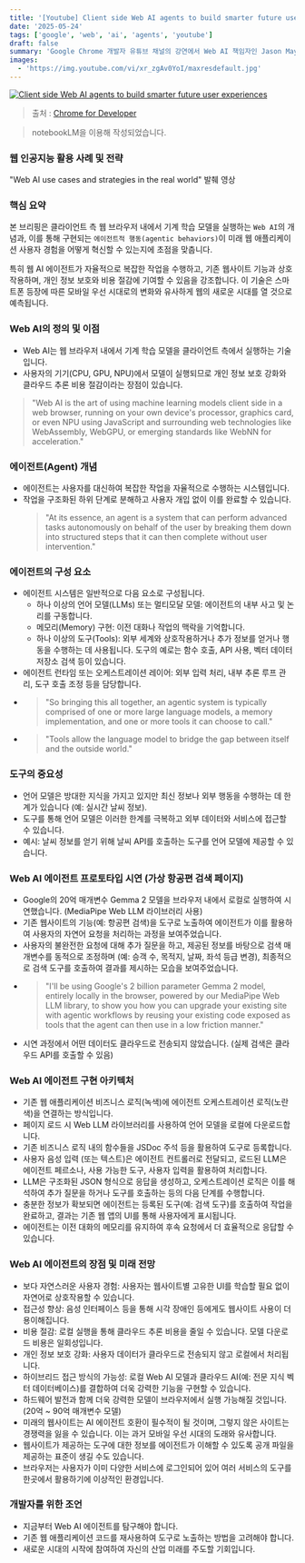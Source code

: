 ```yaml
---
title: '[Youtube] Client side Web AI agents to build smarter future user experiences'
date: '2025-05-24'
tags: ['google', 'web', 'ai', 'agents', 'youtube']
draft: false
summary: 'Google Chrome 개발자 유튜브 채널의 강연에서 Web AI 책임자인 Jason Mayes는 웹 브라우저 내에서 클라이언트 측 AI 에이전트를 구현하는 것의 이점과 가능성을 논합니다. 그는 이러한 에이전트가 사용자를 위해 복잡한 작업을 자율적으로 완료할 수 있으며, 이는 개선된 사용자 경험, 개인 정보 보호 강화, 기업의 비용 절감으로 이어진다고 강조합니다. 강연에서는 이러한 에이전트 시스템이 대규모 언어 모델, 도구 및 메모리로 구성되며, 오케스트레이션 레이어가 이러한 구성 요소를 조정하여 사용자 요청을 처리하는 방법에 대해 자세히 설명합니다. 또한, 데모를 통해 로컬에서 실행되는 AI 에이전트가 실제 웹사이트 기능(예: 항공편 검색)과 상호 작용하는 것을 보여주며, 웹사이트가 AI 에이전트와 호환되어야 하는 미래의 가능성을 제시합니다.'
images:
  - 'https://img.youtube.com/vi/xr_zgAv0YoI/maxresdefault.jpg'
---
```


[![Client side Web AI agents to build smarter future user experiences](https://img.youtube.com/vi/xr_zgAv0YoI/maxresdefault.jpg)](https://www.youtube.com/watch?v=xr_zgAv0YoI)

> 출처 : [Chrome for Developer](https://www.youtube.com/@ChromeDevs)

> notebookLM을 이용해 작성되었습니다.

### 웹 인공지능 활용 사례 및 전략

"Web AI use cases and strategies in the real world" 발췌 영상

### 핵심 요약

본 브리핑은 클라이언트 측 웹 브라우저 내에서 기계 학습 모델을 실행하는 `Web AI`의 개념과, 이를 통해 구현되는 `에이전트적 행동(agentic behaviors)`이 미래 웹 애플리케이션 사용자 경험을 어떻게 혁신할 수 있는지에 초점을 맞춥니다.

특히 웹 AI 에이전트가 자율적으로 복잡한 작업을 수행하고, 기존 웹사이트 기능과 상호작용하며, 개인 정보 보호와 비용 절감에 기여할 수 있음을 강조합니다. 이 기술은 스마트폰 등장에 따른 모바일 우선 시대로의 변화와 유사하게 웹의 새로운 시대를 열 것으로 예측됩니다.

### Web AI의 정의 및 이점

- Web AI는 웹 브라우저 내에서 기계 학습 모델을 클라이언트 측에서 실행하는 기술입니다.
- 사용자의 기기(CPU, GPU, NPU)에서 모델이 실행되므로 개인 정보 보호 강화와 클라우드 추론 비용 절감이라는 장점이 있습니다.

> "Web AI is the art of using machine learning models client side in a web browser, running on your own device's processor, graphics card, or even NPU using JavaScript and surrounding web technologies like WebAssembly, WebGPU, or emerging standards like WebNN for acceleration."

### 에이전트(Agent) 개념

- 에이전트는 사용자를 대신하여 복잡한 작업을 자율적으로 수행하는 시스템입니다.
- 작업을 구조화된 하위 단계로 분해하고 사용자 개입 없이 이를 완료할 수 있습니다.
  > "At its essence, an agent is a system that can perform advanced tasks autonomously on behalf of the user by breaking them down into structured steps that it can then complete without user intervention."

### 에이전트의 구성 요소

- 에이전트 시스템은 일반적으로 다음 요소로 구성됩니다.
  - 하나 이상의 언어 모델(LLMs) 또는 멀티모달 모델: 에이전트의 내부 사고 및 논리를 구동합니다.
  - 메모리(Memory) 구현: 이전 대화나 작업의 맥락을 기억합니다.
  - 하나 이상의 도구(Tools): 외부 세계와 상호작용하거나 추가 정보를 얻거나 행동을 수행하는 데 사용됩니다. 도구의 예로는 함수 호출, API 사용, 벡터 데이터 저장소 검색 등이 있습니다.
- 에이전트 런타임 또는 오케스트레이션 레이어: 외부 입력 처리, 내부 추론 루프 관리, 도구 호출 조정 등을 담당합니다.
- > "So bringing this all together, an agentic system is typically comprised of one or more large language models, a memory implementation, and one or more tools it can choose to call."
- > "Tools allow the language model to bridge the gap between itself and the outside world."

### 도구의 중요성

- 언어 모델은 방대한 지식을 가지고 있지만 최신 정보나 외부 행동을 수행하는 데 한계가 있습니다 (예: 실시간 날씨 정보).
- 도구를 통해 언어 모델은 이러한 한계를 극복하고 외부 데이터와 서비스에 접근할 수 있습니다.
- 예시: 날씨 정보를 얻기 위해 날씨 API를 호출하는 도구를 언어 모델에 제공할 수 있습니다.

### Web AI 에이전트 프로토타입 시연 (가상 항공편 검색 페이지)

- Google의 20억 매개변수 Gemma 2 모델을 브라우저 내에서 로컬로 실행하여 시연했습니다. (MediaPipe Web LLM 라이브러리 사용)
- 기존 웹사이트의 기능(예: 항공편 검색)을 도구로 노출하여 에이전트가 이를 활용하여 사용자의 자연어 요청을 처리하는 과정을 보여주었습니다.
- 사용자의 불완전한 요청에 대해 추가 질문을 하고, 제공된 정보를 바탕으로 검색 매개변수를 동적으로 조정하며 (예: 승객 수, 목적지, 날짜, 좌석 등급 변경), 최종적으로 검색 도구를 호출하여 결과를 제시하는 모습을 보여주었습니다.
- > "I'll be using Google's 2 billion parameter Gemma 2 model, entirely locally in the browser, powered by our MediaPipe Web LLM library, to show you how you can upgrade your existing site with agentic workflows by reusing your existing code exposed as tools that the agent can then use in a low friction manner."
- 시연 과정에서 어떤 데이터도 클라우드로 전송되지 않았습니다. (실제 검색은 클라우드 API를 호출할 수 있음)

### Web AI 에이전트 구현 아키텍처

- 기존 웹 애플리케이션 비즈니스 로직(녹색)에 에이전트 오케스트레이션 로직(노란색)을 연결하는 방식입니다.
- 페이지 로드 시 Web LLM 라이브러리를 사용하여 언어 모델을 로컬에 다운로드합니다.
- 기존 비즈니스 로직 내의 함수들을 JSDoc 주석 등을 활용하여 도구로 등록합니다.
- 사용자 음성 입력 (또는 텍스트)은 에이전트 컨트롤러로 전달되고, 로드된 LLM은 에이전트 페르소나, 사용 가능한 도구, 사용자 입력을 활용하여 처리합니다.
- LLM은 구조화된 JSON 형식으로 응답을 생성하고, 오케스트레이션 로직은 이를 해석하여 추가 질문을 하거나 도구를 호출하는 등의 다음 단계를 수행합니다.
- 충분한 정보가 확보되면 에이전트는 등록된 도구(예: 검색 도구)를 호출하여 작업을 완료하고, 결과는 기존 웹 앱의 UI를 통해 사용자에게 표시됩니다.
- 에이전트는 이전 대화의 메모리를 유지하여 후속 요청에서 더 효율적으로 응답할 수 있습니다.

### Web AI 에이전트의 장점 및 미래 전망

- 보다 자연스러운 사용자 경험: 사용자는 웹사이트별 고유한 UI를 학습할 필요 없이 자연어로 상호작용할 수 있습니다.
- 접근성 향상: 음성 인터페이스 등을 통해 시각 장애인 등에게도 웹사이트 사용이 더 용이해집니다.
- 비용 절감: 로컬 실행을 통해 클라우드 추론 비용을 줄일 수 있습니다. 모델 다운로드 비용은 일회성입니다.
- 개인 정보 보호 강화: 사용자 데이터가 클라우드로 전송되지 않고 로컬에서 처리됩니다.
- 하이브리드 접근 방식의 가능성: 로컬 Web AI 모델과 클라우드 AI(예: 전문 지식 벡터 데이터베이스)를 결합하여 더욱 강력한 기능을 구현할 수 있습니다.
- 하드웨어 발전과 함께 더욱 강력한 모델이 브라우저에서 실행 가능해질 것입니다. (20억 ~ 90억 매개변수 모델)
- 미래의 웹사이트는 AI 에이전트 호환이 필수적이 될 것이며, 그렇지 않은 사이트는 경쟁력을 잃을 수 있습니다. 이는 과거 모바일 우선 시대의 도래와 유사합니다.
- 웹사이트가 제공하는 도구에 대한 정보를 에이전트가 이해할 수 있도록 공개 파일을 제공하는 표준이 생길 수도 있습니다.
- 브라우저는 사용자가 이미 다양한 서비스에 로그인되어 있어 여러 서비스의 도구를 한곳에서 활용하기에 이상적인 환경입니다.

### 개발자를 위한 조언

- 지금부터 Web AI 에이전트를 탐구해야 합니다.
- 기존 웹 애플리케이션 코드를 재사용하여 도구로 노출하는 방법을 고려해야 합니다.
- 새로운 시대의 시작에 참여하여 자신의 산업 미래를 주도할 기회입니다.
